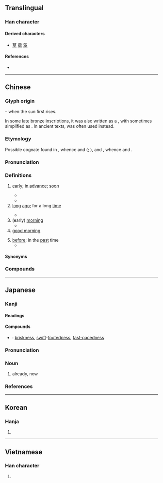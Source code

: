 {{character info/new}}
==Translingual==
{{stroke order|strokes=6}}
{{stroke order|type=animate}}

===Han character===
{{Han char|rn=72|rad=日|as=02|sn=6|four=60400|canj=AJ|ids=⿱日十}}

====Derived characters====
* [[草]] [[章]] [[覃]]

====References====
* {{Han ref|kx=0489.120|dkj=13742|dj=0850.090|hdz=21483.060|uh=65E9|ud=26089|bh=A6AD|bd=42669}}

----

==Chinese==
{{zh-forms}}

===Glyph origin===
{{Han etym}}
{{Han compound|日|甲|ls=ic|t1=sun|t2=first}} – when the sun first rises.

In some late bronze inscriptions, it was also written as a {{Han compound|日|棗|ls=psc|c1=s|c2=p|t1=sun|nocap=1}}, with {{zh-l|*棗}} sometimes simplified as {{zh-l|*朿}}. In ancient texts, {{och-l|蚤}} was often used instead.

===Etymology===
Possible cognate found in {{cog|hmx-pro|*ntsi̯ouˣ||early}}, whence {{cog|mww|ntxov}} and {{cog|ium|nziou}} ({{zh-ref|Baxter and Sagart, 2014}}; {{zh-ref|Schuessler, 2007}}), and {{cog|tai-pro|*ɟa:wᶜ||early morning}}, whence {{cog|th|เช้า}} and {{cog|khb|ᦋᧁᧉ}}.

===Pronunciation===
{{zh-pron
|m=zǎo
|ma=y
|c=zou2
|h=pfs=chó
|md=cā/cō̤
|md_note=cā - vernacular; cō̤ - literary
|mn=qz,tw,xm,zz:chá/qz,tw,xm,zz:chái/qz:chó͘/xm,zz:chó
|mn_note=chá - vernacular; chái - vernacular (for certain words); chó͘/chó - literary
|mn-t=za2
|w=2tsau
|mc=y
|oc=y
|cat=n,a,adv,intj
}}

===Definitions===
{{zh-hanzi}}

# [[early]]; [[in advance]]; [[soon]]
#: {{zh-x|我 醒 得 很 早。|I woke up '''early'''.}}
#* {{zh-x|你 能 不 能 早 一點 來？|Can you be here a little '''earlier'''?}}
#* {{zh-x|請問，我 今天 早 走 一會兒{r} 行 嗎？|Please could I leave '''early''' today?}}
# [[long]] [[ago]]; for a long [[time]]
#: {{zh-x|他 早 走 了。|He left long ago.}}
#* {{zh-x|這 個 變壓器 已經 燒 毀 了，早 該 拆 換 一 個 新 的 了。|This transformer has burnt out. It should have been replaced a long time ago.}}
# (early) [[morning]]
#* {{zh-x|我 今 早 沒 有 見到 他。|I didn't see him this '''morning'''.}}
# [[good morning]]
#: {{zh-x|老師 早！|'''Good morning''', teacher!}}
# [[before]]; in the [[past]] time
#* {{zh-x|現在 這麼 匆忙，你 早 幹{gàn}嗎{má} 去 了。|So now you are in a hurry. What were you doing before?}}

====Synonyms====
{{zh-dial|早安}}

===Compounds===
{{zh-der|儘早|半早|一早起了|古早|可早|一早|一黑早|大清早|不早不晚|一早起|一大早|不早|屍骨早寒|侵早|及早|大清早上|好早晚|大清早起|大早|多早晚|即早兒|又早|早生貴子|早晌|早期|早賜玉音|早遲|早衰|早來|早年|早茶|早退|早婚|拜早年|早報|早材|早參|早死|早起|早餐會|早就|早慧|早占勿藥|早名必折|早尖|早難道|早場|早飯|早夭|早早|早是|早膳|打早|早出晚歸|早熟|明早|提早|早晨|早衙|早春|早霞|清早|早上|早點兒|早稻|早課|早班|早已|早熟兒童|早點|早先|早產兒|早餐|早霜|早逝|早迷晚寤|次早|早晚|早日|早安|早則|早產|早朝|早操|遲早|絕早|趕早|起早貪黑|遛早兒|老早|起早|黑早|這早晚|還早|遲行早住|言之過早|趁早}}

{{zh-cat|Beginning}}

----

==Japanese==

===Kanji===
{{ja-kanji|grade=1|rs=日02}}

====Readings====
{{ja-readings
|goon=そう
|kanon=そう
|kanyoon=さつ
|kun=はや-い, はや-まる, はや-める, さ-
}}

====Compounds====
{{der-top|Compounds}}
* {{ja-r|足早|あしばや}}: [[briskness]], [[swift]]-[[footed]][[-ness|ness]], [[fast-paced]][[-ness|ness]]
{{der-bottom}}

{{ja-kanjitab|はや|yomi=k}}

===Pronunciation===
{{ja-pron|yomi=k|はや|acc=1|acc_ref=DJR}}

===Noun===
{{ja-noun|はや}}

# already, now

===References===
<references/>

----

==Korean==

===Hanja===
{{ko-hanja|hangeul=조|eumhun=일찍|mr=cho|y=co}}

# {{defn|lang=ko|sort=日02}}

----

==Vietnamese==

===Han character===
{{vi-hantu|[[tảo]], [[linh]]|rs=日02}}

# {{defn|lang=vi|sort=日02}}